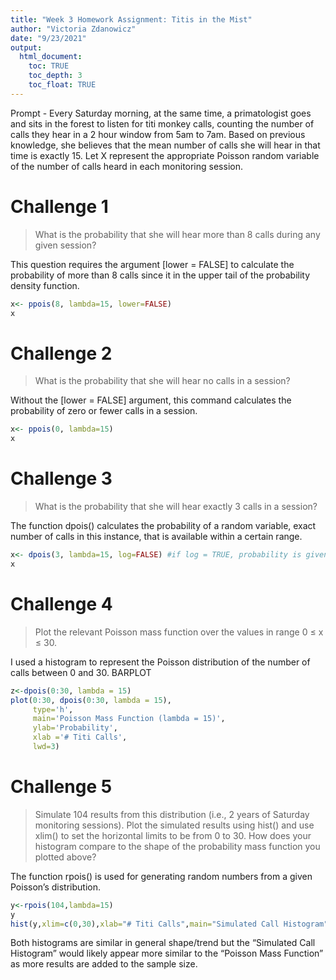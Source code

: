 ```yaml
---
title: "Week 3 Homework Assignment: Titis in the Mist"
author: "Victoria Zdanowicz"
date: "9/23/2021"
output: 
  html_document:
    toc: TRUE
    toc_depth: 3
    toc_float: TRUE
---
```


Prompt - Every Saturday morning, at the same time, a primatologist goes and sits in the forest to listen for titi monkey calls, counting the number of calls they hear in a 2 hour window from 5am to 7am. Based on previous knowledge, she believes that the mean number of calls she will hear in that time is exactly 15. Let X represent the appropriate Poisson random variable of the number of calls heard in each monitoring session.


# Challenge 1

> What is the probability that she will hear more than 8 calls during any given session?

This question requires the argument [lower = FALSE] to calculate the probability of more than 8 calls since it in the upper tail of the probability density function.
```r
x<- ppois(8, lambda=15, lower=FALSE)    
x
```
 
# Challenge 2

> What is the probability that she will hear no calls in a session?

Without the [lower = FALSE] argument, this command calculates the probability of zero or fewer calls in a session.   
```r
x<- ppois(0, lambda=15)    
x
```

# Challenge 3

> What is the probability that she will hear exactly 3 calls in a session?

The function dpois() calculates the probability of a random variable, exact number of calls in this instance, that is available within a certain range.
```r
x<- dpois(3, lambda=15, log=FALSE) #if log = TRUE, probability is given as log
x
```

# Challenge 4

> Plot the relevant Poisson mass function over the values in range 0 ≤ x ≤ 30.

I used a histogram to represent the Poisson distribution of the number of calls between 0 and 30. BARPLOT
```r
z<-dpois(0:30, lambda = 15)
plot(0:30, dpois(0:30, lambda = 15),
     type='h',
     main='Poisson Mass Function (lambda = 15)',
     ylab='Probability',
     xlab ='# Titi Calls',
     lwd=3)
```

# Challenge 5

> Simulate 104 results from this distribution (i.e., 2 years of Saturday monitoring sessions).
Plot the simulated results using hist() and use xlim() to set the horizontal limits to be from 0 to 30. How does your histogram compare to the shape of the probability mass function you plotted above?

The function rpois() is used for generating random numbers from a given Poisson’s distribution.
```r
y<-rpois(104,lambda=15)
y
hist(y,xlim=c(0,30),xlab="# Titi Calls",main="Simulated Call Histogram",breaks=30,col="darkslategray2")
```

Both histograms are similar in general shape/trend but the "Simulated Call Histogram" would likely appear  more similar to the "Poisson Mass Function" as more results are added to the sample size.
